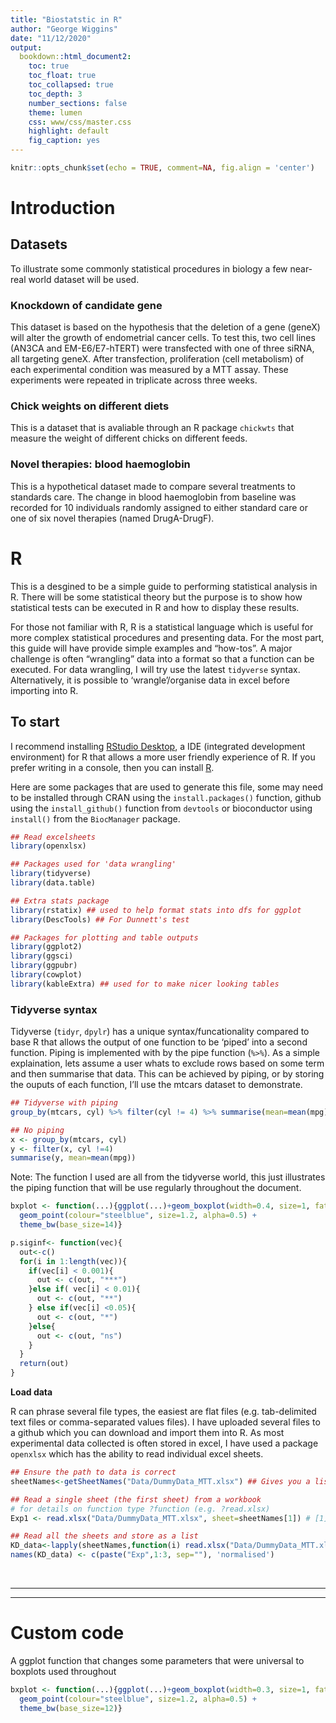```yaml
---
title: "Biostatstic in R"
author: "George Wiggins"
date: "11/12/2020"
output:
  bookdown::html_document2:
    toc: true
    toc_float: true
    toc_collapsed: true
    toc_depth: 3
    number_sections: false
    theme: lumen
    css: www/css/master.css
    highlight: default
    fig_caption: yes
---
```


```r
knitr::opts_chunk$set(echo = TRUE, comment=NA, fig.align = 'center')
```


# Introduction


## Datasets

To illustrate some commonly statistical procedures in biology a few near-real world dataset will be used.  

### Knockdown of candidate gene
This dataset is based on the hypothesis that the deletion of a gene (geneX) will alter the growth of endometrial cancer cells. To test this, two cell lines (AN3CA and EM-E6/E7-hTERT) were transfected with one of three siRNA, all targeting geneX. After transfection, proliferation (cell metabolism) of each experimental condition was measured by a MTT assay. These experiments were repeated in triplicate across three weeks.

### Chick weights on different diets
This is a dataset that is avaliable through an R package `chickwts` that measure the weight of different chicks on different feeds. 

### Novel therapies: blood haemoglobin
This is a hypothetical dataset made to compare several treatments to standards care. The change in blood haemoglobin from baseline was recorded for 10 individuals randomly assigned to either standard care or one of six novel therapies (named DrugA-DrugF).

# R 
This is a desgined to be a simple guide to performing statistical analysis in R. There will be some statistical theory but the purpose is to show how statistical tests can be executed in R and how to display these results. 

For those not familiar with R, R is a statistical language which is useful for more complex statistical procedures and presenting data. For the most part, this guide will have provide simple examples and "how-tos". A major challenge is often "wrangling" data into a format so that a function can be executed. For data wrangling, I will try use the latest `tidyverse` syntax. Alternatively, it is possible to 'wrangle'/organise data in excel before importing into R.

## To start
I recommend installing [RStudio Desktop](https://www.rstudio.com/products/rstudio/download/), a IDE (integrated development environment) for R that allows a more user friendly experience of R. If you prefer writing in a console, then you can install [R](https://www.r-project.org/). 

Here are some packages that are used to generate this file, some may need to be installed through CRAN using the `install.packages()` function, github using the `install_github()` function from `devtools` or bioconductor using `install()` from the `BiocManager` package.

```r
## Read excelsheets
library(openxlsx)

## Packages used for 'data wrangling'
library(tidyverse)
library(data.table)

## Extra stats package
library(rstatix) ## used to help format stats into dfs for ggplot
library(DescTools) ## For Dunnett's test

## Packages for plotting and table outputs
library(ggplot2)
library(ggsci)
library(ggpubr)
library(cowplot)
library(kableExtra) ## used for to make nicer looking tables
```

### Tidyverse syntax
Tidyverse (`tidyr`, `dpylr`) has a unique syntax/funcationality compared to base R that allows the output of one function to be 'piped' into a second function. Piping is implemented with by the pipe function (`%>%`). As a simple explaination, lets assume a user whats to exclude rows based on some term and then summarise that data. This can be achieved by piping, or by storing the ouputs of each function, I'll use the mtcars dataset to demonstrate. 
```r
## Tidyverse with piping
group_by(mtcars, cyl) %>% filter(cyl != 4) %>% summarise(mean=mean(mpg))
```

```r
## No piping
x <- group_by(mtcars, cyl)
y <- filter(x, cyl !=4)
summarise(y, mean=mean(mpg))
```

Note: The function I used are all from the tidyverse world, this just illustrates the piping function that will be use regularly throughout the document.



```r
bxplot <- function(...){ggplot(...)+geom_boxplot(width=0.4, size=1, fatten=1, colour="grey70") +
  geom_point(colour="steelblue", size=1.2, alpha=0.5) +
  theme_bw(base_size=14)}

p.siginf<- function(vec){
  out<-c()
  for(i in 1:length(vec)){
    if(vec[i] < 0.001){
      out <- c(out, "***")
    }else if( vec[i] < 0.01){
      out <- c(out, "**")
    } else if(vec[i] <0.05){
      out <- c(out, "*")
    }else{
      out <- c(out, "ns")
    }
  }     
  return(out)
}
```

**Load data**

R can phrase several file types, the easiest are flat files (e.g. tab-delimited text files or comma-separated values files). I have uploaded several files to a github which you can download and import them into R. As most experimental data collected is often stored in excel, I have used a package `openxlsx` which has the ability to read individual excel sheets. 


```r
## Ensure the path to data is correct
sheetNames<-getSheetNames("Data/DummyData_MTT.xlsx") ## Gives you a list of sheetNames in a given excel workbook

## Read a single sheet (the first sheet) from a workbook 
# for details on function type ?function (e.g. ?read.xlsx)
Exp1 <- read.xlsx("Data/DummyData_MTT.xlsx", sheet=sheetNames[1]) # [1] denotes which sheet to read in

## Read all the sheets and store as a list
KD_data<-lapply(sheetNames,function(i) read.xlsx("Data/DummyData_MTT.xlsx", sheet=i))
names(KD_data) <- c(paste("Exp",1:3, sep=""), 'normalised')
```


<br>
<hr>

<hr>
# Custom code
A ggplot function that changes some parameters that were universal to boxplots used throughout
<a id="bxplot_code"></a>
```r
bxplot <- function(...){ggplot(...)+geom_boxplot(width=0.3, size=1, fatten=1, colour="grey70") +
  geom_point(colour="steelblue", size=1.2, alpha=0.5) +
  theme_bw(base_size=12)}
```